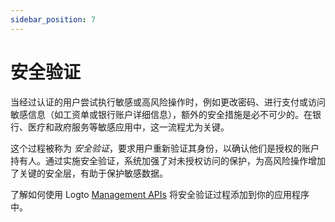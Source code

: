 ```yaml
---
sidebar_position: 7
---
```


# 安全验证

当经过认证的用户尝试执行敏感或高风险操作时，例如更改密码、进行支付或访问敏感信息（如工资单或银行账户详细信息），额外的安全措施是必不可少的。在银行、医疗和政府服务等敏感应用中，这一流程尤为关键。

这个过程被称为 _安全验证_，要求用户重新验证其身份，以确认他们是授权的账户持有人。通过实施安全验证，系统加强了对未授权访问的保护，为高风险操作增加了关键的安全层，有助于保护敏感数据。

了解如何使用 Logto [Management APIs](/end-user-flows/security-verification/by-management-api) 将安全验证过程添加到你的应用程序中。
